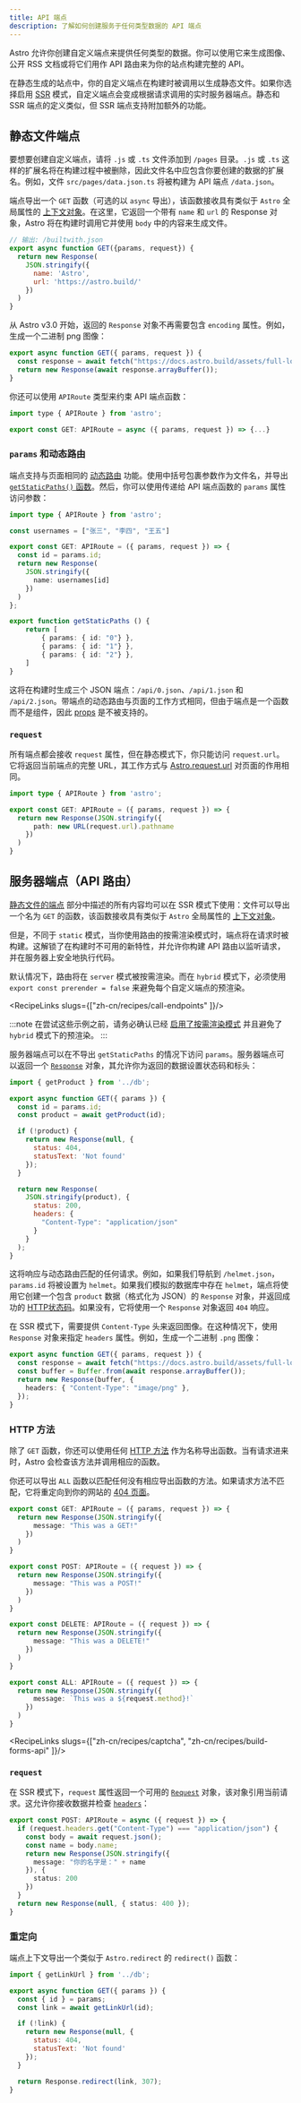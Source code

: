 ```yaml
---
title: API 端点
description: 了解如何创建服务于任何类型数据的 API 端点
---
```



Astro 允许你创建自定义端点来提供任何类型的数据。你可以使用它来生成图像、公开 RSS 文档或将它们用作 API 路由来为你的站点构建完整的 API。

在静态生成的站点中，你的自定义端点在构建时被调用以生成静态文件。如果你选择启用 [SSR](/zh-cn/guides/on-demand-rendering/) 模式，自定义端点会变成根据请求调用的实时服务器端点。静态和 SSR 端点的定义类似，但 SSR 端点支持附加额外的功能。

## 静态文件端点

要想要创建自定义端点，请将 `.js` 或 `.ts` 文件添加到 `/pages` 目录。`.js` 或 `.ts` 这样的扩展名将在构建过程中被删除，因此文件名中应包含你要创建的数据的扩展名。例如，文件 `src/pages/data.json.ts` 将被构建为 API 端点 `/data.json`。

端点导出一个 `GET` 函数（可选的以 `async` 导出），该函数接收具有类似于 `Astro` 全局属性的  [上下文对象](/zh-cn/reference/api-reference/#端点上下文)。在这里，它返回一个带有 `name` 和 `url` 的 Response 对象，Astro 将在构建时调用它并使用 `body` 中的内容来生成文件。

```js
// 输出: /builtwith.json
export async function GET({params, request}) {
  return new Response(
    JSON.stringify({
      name: 'Astro',
      url: 'https://astro.build/'
    })
  )
}
```

从 Astro v3.0 开始，返回的 `Response` 对象不再需要包含 `encoding` 属性。例如，生成一个二进制 png 图像：

```ts title="src/pages/astro-logo.png.ts" {3}
export async function GET({ params, request }) {
  const response = await fetch("https://docs.astro.build/assets/full-logo-light.png");
  return new Response(await response.arrayBuffer());
}
```

你还可以使用 `APIRoute` 类型来约束 API 端点函数：

```js
import type { APIRoute } from 'astro';

export const GET: APIRoute = async ({ params, request }) => {...}
```

### `params` 和动态路由

端点支持与页面相同的 [动态路由](/zh-cn/guides/routing/#动态路由) 功能。使用中括号包裹参数作为文件名，并导出 [`getStaticPaths()` 函数](/zh-cn/reference/api-reference/#getstaticpaths)。然后，你可以使用传递给 API 端点函数的 `params` 属性访问参数：

```ts title="src/pages/api/[id].json.ts"
import type { APIRoute } from 'astro';

const usernames = ["张三", "李四", "王五"]

export const GET: APIRoute = ({ params, request }) => {
  const id = params.id;
  return new Response(
    JSON.stringify({
      name: usernames[id]
    })
  )
};

export function getStaticPaths () {
    return [ 
        { params: { id: "0"} },
        { params: { id: "1"} },
        { params: { id: "2"} },
    ]
}
```

这将在构建时生成三个 JSON 端点：`/api/0.json`、`/api/1.json` 和 `/api/2.json`。带端点的动态路由与页面的工作方式相同，但由于端点是一个函数而不是组件，因此 [props](/zh-cn/reference/api-reference/#通过-props-传递数据) 是不被支持的。

### `request`

所有端点都会接收 `request` 属性，但在静态模式下，你只能访问 `request.url`。它将返回当前端点的完整 URL，其工作方式与 [Astro.request.url](/zh-cn/reference/api-reference/#astrorequest) 对页面的作用相同。

```ts title="src/pages/request-path.json.ts"
import type { APIRoute } from 'astro';

export const GET: APIRoute = ({ params, request }) => {
  return new Response(JSON.stringify({
      path: new URL(request.url).pathname
    })
  )
}
```

## 服务器端点（API 路由）

[静态文件的端点](#静态文件端点) 部分中描述的所有内容均可以在 SSR 模式下使用：文件可以导出一个名为 `GET` 的函数，该函数接收具有类似于 `Astro` 全局属性的 [上下文对象](/zh-cn/reference/api-reference/#端点上下文)。

但是，不同于 `static` 模式，当你使用路由的按需渲染模式时，端点将在请求时被构建。这解锁了在构建时不可用的新特性，并允许你构建 API 路由以监听请求，并在服务器上安全地执行代码。

默认情况下，路由将在 `server` 模式被按需渲染。而在 `hybrid` 模式下，必须使用 `export const prerender = false` 来避免每个自定义端点的预渲染。

<RecipeLinks slugs={["zh-cn/recipes/call-endpoints" ]}/>

:::note
在尝试这些示例之前，请务必确认已经 [启用了按需渲染模式](/zh-cn/guides/on-demand-rendering/) 并且避免了 `hybrid` 模式下的预渲染。
:::

服务器端点可以在不导出 `getStaticPaths` 的情况下访问 `params`。服务器端点可以返回一个 [`Response`](https://developer.mozilla.org/zh-CN/docs/Web/API/Response) 对象，其允许你为返回的数据设置状态码和标头：

```js title="src/pages/[id].json.js"
import { getProduct } from '../db';

export async function GET({ params }) {
  const id = params.id;
  const product = await getProduct(id);

  if (!product) {
    return new Response(null, {
      status: 404,
      statusText: 'Not found'
    });
  }

  return new Response(
    JSON.stringify(product), {
      status: 200,
      headers: {
        "Content-Type": "application/json"
      }
    }
  );
}
```

这将响应与动态路由匹配的任何请求。例如，如果我们导航到 `/helmet.json`，`params.id` 将被设置为 `helmet`。如果我们模拟的数据库中存在 `helmet`，端点将使用它创建一个包含 `product` 数据（格式化为 JSON）的 `Response` 对象，并返回成功的 [HTTP状态码](https://developer.mozilla.org/zh-CN/docs/Web/API/Response/status)。如果没有，它将使用一个 `Response` 对象返回 `404` 响应。

在 SSR 模式下，需要提供 `Content-Type` 头来返回图像。在这种情况下，使用 `Response` 对象来指定 `headers` 属性。例如，生成一个二进制 `.png` 图像：

```ts title="src/pages/astro-logo.png.ts"
export async function GET({ params, request }) {
  const response = await fetch("https://docs.astro.build/assets/full-logo-light.png");
  const buffer = Buffer.from(await response.arrayBuffer());
  return new Response(buffer, {
    headers: { "Content-Type": "image/png" },
  });
}
```

### HTTP 方法

除了 `GET` 函数，你还可以使用任何 [HTTP 方法](https://developer.mozilla.org/zh-CN/docs/Web/HTTP/Methods) 作为名称导出函数。当有请求进来时，Astro 会检查该方法并调用相应的函数。

你还可以导出 `ALL` 函数以匹配任何没有相应导出函数的方法。如果请求方法不匹配，它将重定向到你的网站的 [404 页面](/zh-cn/basics/astro-pages/#自定义-404-错误页面)。

```ts title="src/pages/methods.json.ts"
export const GET: APIRoute = ({ params, request }) => {
  return new Response(JSON.stringify({
      message: "This was a GET!"
    })
  )
}

export const POST: APIRoute = ({ request }) => {
  return new Response(JSON.stringify({
      message: "This was a POST!"
    })
  )
}

export const DELETE: APIRoute = ({ request }) => {
  return new Response(JSON.stringify({
      message: "This was a DELETE!"
    })
  )
}

export const ALL: APIRoute = ({ request }) => {
  return new Response(JSON.stringify({
      message: `This was a ${request.method}!`
    })
  )
}
```

<RecipeLinks slugs={["zh-cn/recipes/captcha", "zh-cn/recipes/build-forms-api" ]}/>

### `request` 

在 SSR 模式下，`request` 属性返回一个可用的 [`Request`](https://developer.mozilla.org/zh-CN/docs/Web/API/Request) 对象，该对象引用当前请求。这允许你接收数据并检查 [`headers`](https://developer.mozilla.org/zh-CN/docs/Web/API/Request/headers)：

```ts title="src/pages/test-post.json.ts"
export const POST: APIRoute = async ({ request }) => {
  if (request.headers.get("Content-Type") === "application/json") {
    const body = await request.json();
    const name = body.name;
    return new Response(JSON.stringify({
      message: "你的名字是：" + name
    }), {
      status: 200
    })
  }
  return new Response(null, { status: 400 });
}
```

### 重定向

端点上下文导出一个类似于 `Astro.redirect` 的 `redirect()` 函数：

```js title="src/pages/links/[id].js" {14}
import { getLinkUrl } from '../db';

export async function GET({ params }) {
  const { id } = params;
  const link = await getLinkUrl(id);

  if (!link) {
    return new Response(null, {
      status: 404,
      statusText: 'Not found'
    });
  }

  return Response.redirect(link, 307);
}
```
